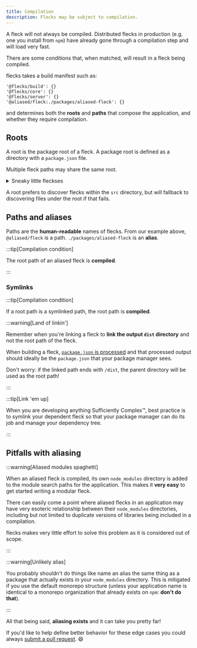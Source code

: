 ```yaml
---
title: Compilation
description: Flecks may be subject to compilation.
---
```


A fleck will not always be compiled. Distributed flecks in production (e.g. one you install from
`npm`) have already gone through a compilation step and will load very fast.

There are some conditions that, when matched, will result in a fleck being compiled.

flecks takes a build manifest such as:

```
'@flecks/build': {}
'@flecks/core': {}
'@flecks/server': {}
'@aliased/fleck:./packages/aliased-fleck': {}
```

and determines both the **roots** and **paths** that compose the application, and whether they
require compilation.

## Roots

A root is the package root of a fleck. A package root is defined as a directory with a
`package.json` file.

Multiple fleck paths may share the same root.

<details>
<summary>Sneaky little fleckses</summary>

`@flecks/react`'s root contains 7 flecks!

- `@flecks/react`
- `@flecks/react/client`
- `@flecks/react/router`
- `@flecks/react/router/client`
- `@flecks/react/router/server`
- `@flecks/react/server`
- `@flecks/react/tabs`

</details>

A root prefers to discover flecks within the `src` directory, but will fallback to discovering
files under the root if that fails.

## Paths and aliases

Paths are the **human-readable** names of flecks. From our example above, `@aliased/fleck` is a
path. `./packages/aliased-fleck` is an **alias**.

:::tip[Compilation condition]

The root path of an aliased fleck is **compiled**.

:::

### Symlinks

:::tip[Compilation condition]

If a root path is a symlinked path, the root path is **compiled**.

:::warning[Land of linkin']

Remember when you're linking a fleck to **link the output `dist` directory** and not the root path
of the fleck.

When building a fleck, [`package.json` is processed](./package-json) and that processed output
should ideally be the `package.json` that your package manager sees.

Don't worry: if the linked path ends with `/dist`, the parent directory will be used as the root
path!

:::

:::tip[Link 'em up]

When you are developing anything Sufficiently Complex:tm:, best practice is to symlink your
dependent fleck so that your package manager can do its job and manage your dependency tree.

:::

## Pitfalls with aliasing

:::warning[Aliased modules spaghetti]

When an aliased fleck is compiled, its own `node_modules` directory is added to the module search
paths for the application. This makes it **very easy** to get started writing a modular fleck.

There can easily come a point where aliased flecks in an application may have very esoteric
relationship between their `node_modules` directories, including but not limited to duplicate
versions of libraries being included in a compilation.

flecks makes very little effort to solve this problem as it is considered out of scope.

:::

:::warning[Unlikely alias]

You probably shouldn't do things like name an alias the same thing as a package that actually
exists in your `node_modules` directory. This is mitigated if you use the default monorepo
structure (unless your application name is identical to a monorepo organization that already
exists on `npm`: **don't do that**).

:::

All that being said, **aliasing exists** and it can take you pretty far!

If you'd like to help define better behavior for these edge cases you could always
[submit a pull request](https://github.com/cha0s/flecks/compare). :smile:
